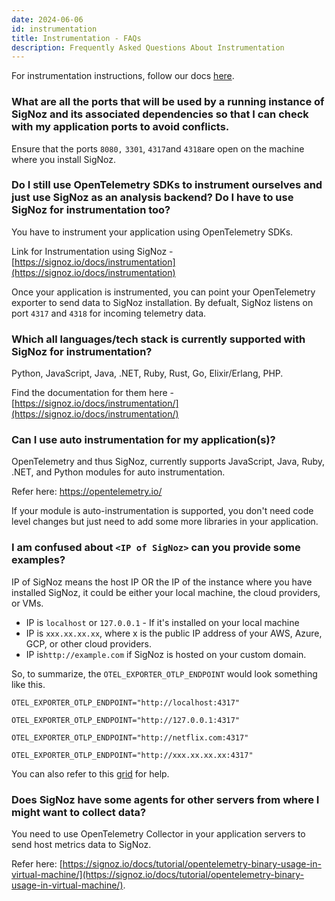 ```yaml
---
date: 2024-06-06
id: instrumentation
title: Instrumentation - FAQs
description: Frequently Asked Questions About Instrumentation
---
```


For instrumentation instructions, follow our docs [here](https://signoz.io/docs/instrumentation/).

### What are all the ports that will be used by a running instance of SigNoz and its associated dependencies so that I can check with my application ports to avoid conflicts.

Ensure that the ports `8080,` `3301`, `4317`and `4318`are open on the machine where you install SigNoz.

### Do I still use OpenTelemetry SDKs to instrument ourselves and just use SigNoz as an analysis backend? Do I have to use SigNoz for instrumentation too?

You have to instrument your application using OpenTelemetry SDKs.

Link for Instrumentation using SigNoz - [https://signoz.io/docs/instrumentation](https://signoz.io/docs/instrumentation)

Once your application is instrumented, you can point your OpenTelemetry exporter to send data to SigNoz installation. By defualt, SigNoz listens on port `4317` and `4318` for incoming telemetry data.

### Which all languages/tech stack is currently supported with SigNoz for instrumentation?

Python, JavaScript, Java, .NET, Ruby, Rust, Go, Elixir/Erlang, PHP.

Find the documentation for them here - [https://signoz.io/docs/instrumentation/](https://signoz.io/docs/instrumentation/)

### Can I use auto instrumentation for my application(s)?

OpenTelemetry and thus SigNoz, currently supports JavaScript, Java, Ruby, .NET, and Python modules for auto instrumentation.

Refer here: <a href="https://opentelemetry.io" rel="noopener noreferrer nofollow" target="_blank">https://opentelemetry.io/</a>

If your module is auto-instrumentation is supported, you don't need code level changes but just need to add some more libraries in your application.

### I am confused about `<IP of SigNoz>` can you provide some examples?

IP of SigNoz means the host IP OR the IP of the instance where you have installed SigNoz, it could be either your local machine, the cloud providers, or VMs.

- IP is `localhost` or `127.0.0.1` - If it's installed on your local machine
- IP is `xxx.xx.xx.xx`, where x is the public IP address of your AWS, Azure, GCP, or other cloud providers.
- IP is`http://example.com` if SigNoz is hosted on your custom domain.

So, to summarize, the `OTEL_EXPORTER_OTLP_ENDPOINT` would look something like this.

```
OTEL_EXPORTER_OTLP_ENDPOINT="http://localhost:4317"

OTEL_EXPORTER_OTLP_ENDPOINT="http://127.0.0.1:4317"

OTEL_EXPORTER_OTLP_ENDPOINT="http://netflix.com:4317"

OTEL_EXPORTER_OTLP_ENDPOINT="http://xxx.xx.xx.xx:4317"
```

You can also refer to this [grid](https://signoz.io/docs/instrumentation/troubleshoot-instrumentation/) for help.

### Does SigNoz have some agents for other servers from where I might want to collect data?

You need to use OpenTelemetry Collector in your application servers to send host metrics data to SigNoz.

Refer here: [https://signoz.io/docs/tutorial/opentelemetry-binary-usage-in-virtual-machine/](https://signoz.io/docs/tutorial/opentelemetry-binary-usage-in-virtual-machine/).
